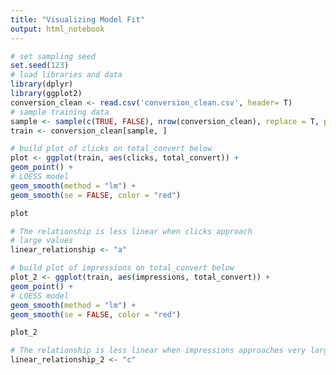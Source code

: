 ```yaml
---
title: "Visualizing Model Fit"
output: html_notebook
---
```


```r
# set sampling seed
set.seed(123)
# load libraries and data
library(dplyr)
library(ggplot2)
conversion_clean <- read.csv('conversion_clean.csv', header= T)
# sample training data
sample <- sample(c(TRUE, FALSE), nrow(conversion_clean), replace = T, prob = c(0.6,0.4))
train <- conversion_clean[sample, ]
```

```r
# build plot of clicks on total_convert below
plot <- ggplot(train, aes(clicks, total_convert)) +
geom_point() +
# LOESS model
geom_smooth(method = "lm") + 
geom_smooth(se = FALSE, color = "red")

plot

# The relationship is less linear when clicks approach 
# large values
linear_relationship <- "a"
```

```r
# build plot of impressions on total_convert below
plot_2 <- ggplot(train, aes(impressions, total_convert)) +
geom_point() + 
# LOESS model
geom_smooth(method = "lm") + 
geom_smooth(se = FALSE, color = "red")

plot_2

# The relationship is less linear when impressions approaches very large values and when impressions is around 500,000.
linear_relationship_2 <- "c"
```